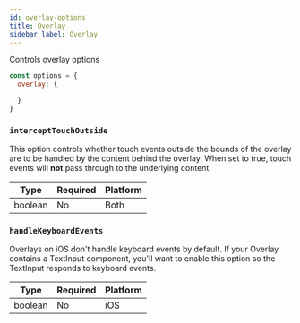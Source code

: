 ```yaml
---
id: overlay-options
title: Overlay
sidebar_label: Overlay
---
```


Controls overlay options

```js
const options = {
  overlay: {

  }
}
```

### `interceptTouchOutside`
This option controls whether touch events outside the bounds of the overlay are to be handled by the content behind the overlay. When set to true, touch events will **not** pass through to the underlying content.

| Type  | Required | Platform |
| ----- | -------- | -------- |
| boolean | No       | Both     |

### `handleKeyboardEvents`
Overlays on iOS don't handle keyboard events by default. If your Overlay contains a TextInput component, you'll want to enable this option so the TextInput responds to keyboard events.

| Type   | Required | Platform |
| ------ | -------- | -------- |
| boolean | No       | iOS     |
